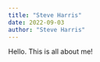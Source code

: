 ```yaml
---
title: "Steve Harris"
date: 2022-09-03
author: "Steve Harris"
---
```


Hello. This is all about me!

